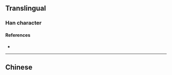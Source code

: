 {{also|壋}}
{{character info}}
==Translingual==

===Han character===
{{Han char|rn=32|rad=土|as=06|sn=9|four=|canj=GFSM|ids=⿰土当}}

====References====
* {{Han ref|kx=0228.291|hdz=10439.021|uh=57B1|ud=22449}}

----

==Chinese==
{{zh-see|壋}}